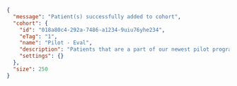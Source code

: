 ```json
{
  "message": "Patient(s) successfully added to cohort",
  "cohort": {
    "id": "018a80c4-292a-7486-a1234-9uiu76yhe234",
    "eTag": "1",
    "name": "Pilot - Eval",
    "description": "Patients that are a part of our newest pilot program.",
    "settings": {}
  },
  "size": 250
}
```

